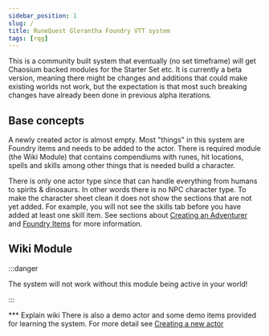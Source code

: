 ```yaml
---
sidebar_position: 1
slug: /
title: RuneQuest Glorantha Foundry VTT system
tags: [rqg]
---
```


<CenterIt>
  <LightInvertSvg src="/img/fire_sky.svg" width="100" />
  <LightInvertSvg src="/img/beast.svg" width="100" />
  <LightInvertSvg src="/img/movement_change.svg" width="100" />
</CenterIt>

This is a community built system that eventually (no set timeframe) will get Chaosium backed modules
for the Starter Set etc. It is currently a beta version, meaning there might be changes and
additions that could make existing worlds not work, but the expectation is that most such breaking
changes have already been done in previous alpha iterations.

## Base concepts

A newly created actor is almost empty. Most "things" in this system are Foundry items and needs to
be added to the actor. There is required module (the Wiki Module) that contains compendiums with
runes, hit locations, spells and skills among other things that is needed build a character.

There is only one actor type since that can handle everything from humans to spirits & dinosaurs. In
other words there is no NPC character type. To make the character sheet clean it does not show the
sections that are not yet added. For example, you will not see the skills tab before you have added
at least one skill item. See sections about
[Creating an Adventurer](rqg-system/getting-started/creating-actor) and
[Foundry Items](/rqg-system/items) for more information.

## Wiki Module

:::danger

The system will not work without this module being active in your world!

:::

\*\*\* Explain wiki There is also a demo actor and some demo items provided for learning the system.
For more detail see [Creating a new actor](rqg-system/getting-started/creating-actor)

